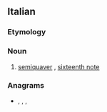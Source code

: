 ==Italian==

===Etymology===
{{prefix|it|semi|croma}}

===Noun===
{{it-noun|f}}

# {{lb|it|music}} [[semiquaver]] {{qualifier|British}}, [[sixteenth note]] {{qualifier|US}}

===Anagrams===
* {{l|it|ammoscire}}, {{l|it|commisera}}, {{l|it|scremiamo}}, {{l|it|smerciamo}}